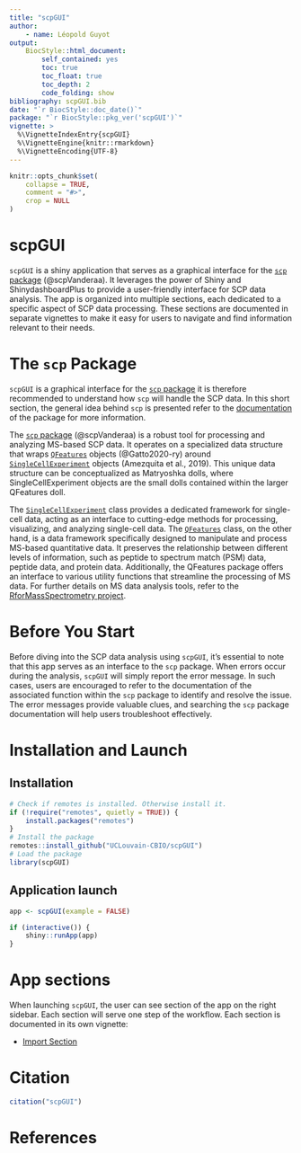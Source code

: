 ```yaml
---
title: "scpGUI"
author:
    - name: Léopold Guyot
output:
    BiocStyle::html_document:
        self_contained: yes
        toc: true
        toc_float: true
        toc_depth: 2
        code_folding: show
bibliography: scpGUI.bib
date: "`r BiocStyle::doc_date()`"
package: "`r BiocStyle::pkg_ver('scpGUI')`"
vignette: >
  %\VignetteIndexEntry{scpGUI}
  %\VignetteEngine{knitr::rmarkdown}
  %\VignetteEncoding{UTF-8}
---
```


```r
knitr::opts_chunk$set(
    collapse = TRUE,
    comment = "#>",
    crop = NULL
)
```

# scpGUI

`scpGUI` is a shiny application that serves as a graphical interface for the [`scp` package](https://bioconductor.org/packages/release/bioc/html/scp.html) (@scpVanderaa). It leverages the power of Shiny and ShinydashboardPlus to provide a user-friendly interface for SCP data analysis. The app is organized into multiple sections, each dedicated to a specific aspect of SCP data processing. These sections are documented in separate vignettes to make it easy for users to navigate and find information relevant to their needs.

# The `scp` Package

`scpGUI` is a graphical interface for the [`scp` package](https://bioconductor.org/packages/release/bioc/html/scp.html) it is therefore recommended to understand how `scp` will handle the SCP data. In this short section, the general idea behind `scp` is presented refer to the [documentation](https://uclouvain-cbio.github.io/scp/index.html) of the package for more information.

The [`scp` package](https://bioconductor.org/packages/release/bioc/html/scp.html) (@scpVanderaa) is a robust tool for processing and analyzing MS-based SCP data. It operates on a specialized data structure that wraps [`QFeatures`](https://rformassspectrometry.github.io/QFeatures/) objects (@Gatto2020-ry) around [`SingleCellExperiment`](http://bioconductor.org/packages/release/bioc/html/SingleCellExperiment.html) objects (Amezquita et al., 2019). This unique data structure can be conceptualized as Matryoshka dolls, where SingleCellExperiment objects are the small dolls contained within the larger QFeatures doll.

The [`SingleCellExperiment`](http://bioconductor.org/packages/release/bioc/html/SingleCellExperiment.html) class provides a dedicated framework for single-cell data, acting as an interface to cutting-edge methods for processing, visualizing, and analyzing single-cell data.
The [`QFeatures`](https://rformassspectrometry.github.io/QFeatures/) class, on the other hand, is a data framework specifically designed to manipulate and process MS-based quantitative data. It preserves the relationship between different levels of information, such as peptide to spectrum match (PSM) data, peptide data, and protein data. Additionally, the QFeatures package offers an interface to various utility functions that streamline the processing of MS data. For further details on MS data analysis tools, refer to the [RforMassSpectrometry project](https://www.rformassspectrometry.org/).

# Before You Start

Before diving into the SCP data analysis using `scpGUI`, it's essential to note that this app serves as an interface to the `scp` package. When errors occur during the analysis, `scpGUI` will simply report the error message. In such cases, users are encouraged to refer to the documentation of the associated function within the `scp` package to identify and resolve the issue. The error messages provide valuable clues, and searching the `scp` package documentation will help users troubleshoot effectively.

# Installation and Launch
## Installation

```r
# Check if remotes is installed. Otherwise install it.
if (!require("remotes", quietly = TRUE)) {
    install.packages("remotes")
}
# Install the package
remotes::install_github("UCLouvain-CBIO/scpGUI")
# Load the package
library(scpGUI)
```

## Application launch

```r
app <- scpGUI(example = FALSE)

if (interactive()) {
    shiny::runApp(app)
}
```

# App sections

When launching `scpGUI`, the user can see section of the app on the right sidebar. Each section will serve one step of the workflow.
Each section is documented in its own vignette:

- [Import Section](https://uclouvain-cbio.github.io/scpGUI/articles/import_section.html)

# Citation

```r
citation("scpGUI")
```

# References
